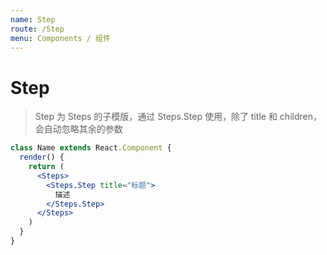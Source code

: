 ```yaml
---
name: Step
route: /Step
menu: Components / 组件
---
```



# Step

> Step 为 Steps 的子模版，通过 Steps.Step 使用，除了 title 和 children，会自动忽略其余的参数

<Props of={Step} />

```jsx static
class Name extends React.Component {
  render() {
    return (
      <Steps>
        <Steps.Step title="标题">
          描述
        </Steps.Step>
      </Steps>
    )
  }
}
```
